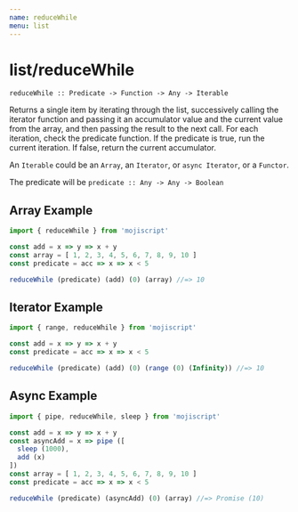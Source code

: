 ```yaml
---
name: reduceWhile
menu: list
---
```


# list/reduceWhile

`reduceWhile :: Predicate -> Function -> Any -> Iterable`

Returns a single item by iterating through the list, successively calling the iterator function and passing it an accumulator value and the current value from the array, and then passing the result to the next call. For each iteration, check the predicate function. If the predicate is true, run the current iteration. If false, return the current accumulator.

An `Iterable` could be an `Array`, an `Iterator`, or `async Iterator`, or a `Functor`.

The predicate will be `predicate :: Any -> Any -> Boolean`

## Array Example

```javascript
import { reduceWhile } from 'mojiscript'

const add = x => y => x + y
const array = [ 1, 2, 3, 4, 5, 6, 7, 8, 9, 10 ]
const predicate = acc => x => x < 5

reduceWhile (predicate) (add) (0) (array) //=> 10
```

## Iterator Example

```javascript
import { range, reduceWhile } from 'mojiscript'

const add = x => y => x + y
const predicate = acc => x => x < 5

reduceWhile (predicate) (add) (0) (range (0) (Infinity)) //=> 10
```

## Async Example

```javascript
import { pipe, reduceWhile, sleep } from 'mojiscript'

const add = x => y => x + y
const asyncAdd = x => pipe ([
  sleep (1000),
  add (x)
])
const array = [ 1, 2, 3, 4, 5, 6, 7, 8, 9, 10 ]
const predicate = acc => x => x < 5

reduceWhile (predicate) (asyncAdd) (0) (array) //=> Promise (10)
```
